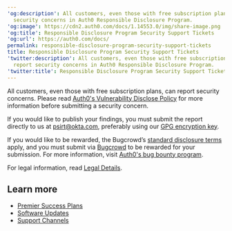---
'og:description': All customers, even those with free subscription plans, can report
  security concerns in Auth0 Responsible Disclosure Program.
'og:image': https://cdn2.auth0.com/docs/1.14553.0/img/share-image.png
'og:title': Responsible Disclosure Program Security Support Tickets
'og:url': https://auth0.com/docs/
permalink: responsible-disclosure-program-security-support-tickets
title: Responsible Disclosure Program Security Support Tickets
'twitter:description': All customers, even those with free subscription plans, can
  report security concerns in Auth0 Responsible Disclosure Program.
'twitter:title': Responsible Disclosure Program Security Support Tickets
---
All customers, even those with free subscription plans, can report security concerns. Please read [Auth0's Vulnerability Disclose Policy](https://www.okta.com/content/dam/okta---digital/en_us/legal/okta-vulnerability-disclosure-policy_v2.0.pdf) for more information before submitting a security concern.

If you would like to publish your findings, you must submit the report directly to us at [psirt@okta.com](mailto:psirt@okta.com), preferably using our [GPG encryption key](https://www.okta.com/vulnerability-reporting-policy/okta-pgp-key/).

If you would like to be rewarded, the Bugcrowd’s [standard disclosure terms](https://www.bugcrowd.com/resources/essentials/standard-disclosure-terms/) apply, and you must submit via [Bugcrowd](https://bugcrowd.com/okta) to be rewarded for your submission. For more information, visit [Auth0's bug bounty program](https://bugcrowd.com/auth0-okta).

For legal information, read [Legal Details](https://auth0.com/legal).

## Learn more

* [Premier Success Plans](/docs/troubleshoot/customer-support/support-plans)
* [Software Updates](/docs/troubleshoot/customer-support/software-updates)
* [Support Channels](/docs/troubleshoot/customer-support/support-channels)